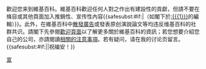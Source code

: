 {{{icon|[[File:Information.svg|25px|]] }}}歡迎您来到維基百科。維基百科歡迎任何人對之作出有建設性的貢獻，但請不要在條目或其他頁面加入推銷性、宣传性內容{{<includeonly>safesubst:</includeonly>#if:{{{1|}}}|（如閣下於[[:{{{1}}}]]的編輯）}}。此外，在維基百科中[[WP:SOAP|散發廣告]]或發表原创演說論文等均违反维基百科的社群共识。請閣下先參閱[[Wikipedia:欢迎|歡迎頁面]]以了解更多關於維基百科的資訊；若您想要介紹您自己的公司，亦請閱讀[[WP:MYCOM|相關的注意事項]]。若有疑问，请在我的讨论页留言。{{<includeonly>safesubst:</includeonly>#if:{{{2|}}}|{{{2}}}|祝编安！}}<!-- Template:Uw-advert1 --><noinclude>

{{Templatesnotice|series = uw-advert|s1 = uw-ad1|s2 = Uw-advert1 |max = 4}}
[[Category:用戶警告模板|宣]]

</noinclude>
